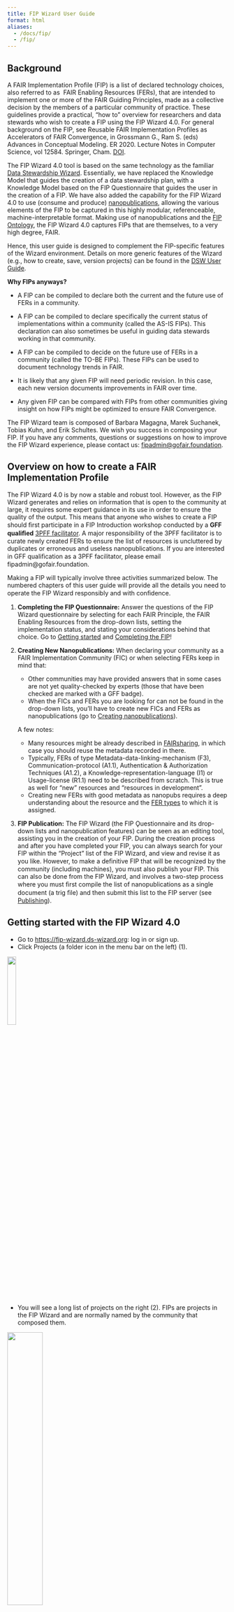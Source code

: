 ```yaml
---
title: FIP Wizard User Guide
format: html
aliases: 
  - /docs/fip/
  - /fip/
---
```


## Background

A FAIR Implementation Profile (FIP) is a list of declared technology choices, also referred to as  FAIR Enabling Resources (FERs), that are intended to implement one or more of the FAIR Guiding Principles, made as a collective decision by the members of a particular community of practice. These guidelines provide a practical, "how to" overview for researchers and data stewards who wish to create a FIP using the FIP Wizard 4.0. For general background on the FIP, see Reusable FAIR Implementation Profiles as Accelerators of FAIR Convergence, in Grossmann G., Ram S. (eds) Advances in Conceptual Modeling. ER 2020. Lecture Notes in Computer Science, vol 12584. Springer, Cham. [DOI](https://doi.org/10.1007/978-3-030-65847-2_13). 

The FIP Wizard 4.0 tool is based on the same technology as the familiar [Data Stewardship Wizard](https://ds-wizard.org/dsw-story). Essentially, we have replaced the Knowledge Model that guides the creation of a data stewardship plan, with a Knowledge Model based on the FIP Questionnaire that guides the user in the creation of a FIP. We have also added the capability for the FIP Wizard 4.0 to use (consume and produce) [nanopublications](https://nanopub.net), allowing the various elements of the FIP to be captured in this highly modular, referenceable, machine-interpretable format. Making use of nanopublications and the [FIP Ontology](https://w3id.org/fair/fip), the FIP Wizard 4.0 captures FIPs that are themselves, to a very high degree, FAIR. 

Hence, this user guide is designed to complement the FIP-specific features of the Wizard environment. Details on more generic features of the Wizard (e.g., how to create, save, version projects) can be found in the [DSW User Guide](https://guide.ds-wizard.org). 

**Why FIPs anyways?**

-   A FIP can be compiled to declare both the current and the future use of FERs in a community.

-   A FIP can be compiled to declare specifically the current status of implementations within a community (called the AS-IS FIPs). This declaration can also sometimes be useful in guiding data stewards working in that community. 

-   A FIP can be compiled to decide on the future use of FERs in a community (called the TO-BE FIPs). These FIPs can be used to document technology trends in FAIR. 

-   It is likely that any given FIP will need periodic revision. In this case, each new version documents improvements in FAIR over time. 

-   Any given FIP can be compared with FIPs from other communities giving insight on how FIPs might be optimized to ensure FAIR Convergence.  

The FIP Wizard team is composed of Barbara Magagna, Marek Suchanek, Tobias Kuhn, and Erik Schultes. We wish you success in composing your FIP. If you have any comments, questions or suggestions on how to improve the FIP Wizard experience, please contact us: [fipadmin\@gofair.foundation](mailto:fipadmin\@gofair.foundation).

## Overview on how to create a FAIR Implementation Profile

The FIP Wizard 4.0 is by now a stable and robust tool. However, as the FIP Wizard generates and relies on information that is open to the community at large, it requires some expert guidance in its use in order to ensure the quality of the output. This means that anyone who wishes to create a FIP should ﬁrst participate in a FIP Introduction workshop conducted by a **GFF qualiﬁed** [3PFF facilitator](https://osf.io/bthf8). A major responsibility of the 3PFF facilitator is to curate newly created FERs to ensure the list of resources is uncluttered by duplicates or erroneous and useless nanopublications. If you are interested in GFF qualiﬁcation as a 3PFF facilitator, please email fipadmin\@gofair.foundation.

Making a FIP will typically involve three activities summarized below. The numbered chapters of this user guide will provide all the details you need to operate the FIP Wizard responsibly and with conﬁdence.

1.  **Completing the FIP Ǫuestionnaire:** Answer the questions of the FIP Wizard questionnaire by selecting for each FAIR Principle, the FAIR Enabling Resources from the drop-down lists, setting the implementation status, and stating your considerations behind that choice. Go to [Getting started](https://gofair-foundation.github.io/fip/GettingStarted.html) and [Completing the FIP](https://gofair-foundation.github.io/fip/Completing.html)!

2.  **Creating New Nanopublications:** When declaring your community as a FAIR Implementation Community (FIC) or when selecting FERs keep in mind that:

    -   Other communities may have provided answers that in some cases are not yet quality-checked by experts (those that have been checked are marked with a GFF badge).
    -   When the FICs and FERs you are looking for can not be found in the drop-down lists, you’ll have to create new FICs and FERs as nanopublications (go to [Creating nanopublications](https://gofair-foundation.github.io/fip/MintingNanopublications.html)).

    A few notes:

    -   Many resources might be already described in [FAIRsharing](https://fairsharing.org/), in which case you should reuse the metadata recorded in there.
    -   Typically, FERs of type Metadata-data-linking-mechanism (F3), Communication-protocol (A1.1), Authentication & Authorization Techniques (A1.2), a Knowledge-representation-language (I1) or Usage-license (R1.1) need to be described from scratch. This is true as well for “new” resources and “resources in development”.
    -   Creating new FERs with good metadata as nanopubs requires a deep understanding about the resource and the [FER types](https://osf.io/2f9ej) to which it is assigned.

3.  **FIP Publication:** The FIP Wizard (the FIP Ǫuestionnaire and its drop-down lists and nanopublication features) can be seen as an editing tool, assisting you in the creation of your FIP. During the creation process and after you have completed your FIP, you can always search for your FIP within the “Project” list of the FIP Wizard, and view and revise it as you like. However, to make a deﬁnitive FIP that will be recognized by the community (including machines), you must also publish your FIP. This can also be done from the FIP Wizard, and involves a two-step process where you must ﬁrst compile the list of nanopublications as a single document (a trig ﬁle) and then submit this list to the FIP server (see [Publishing](https://gofair-foundation.github.io/fip/Publishing.html)).

## Getting started with the FIP Wizard 4.0

-   Go to <https://fip-wizard.ds-wizard.org>: log in or sign up.
-   Click Projects (a folder icon in the menu bar on the left) (1).

<img src="./_static/img/1.png" width="20%"/>

-   You will see a long list of projects on the right (2). FIPs are projects in the FIP Wizard and are normally named by the community that composed them.

<img src="./_static/img/2.png" width="40%"/>

-   You can create FIPs either from scratch or by cloning an existing FIP, and revising it.

**Clone and adapt the FIP project** - By default, you can see only projects you created. To see all projects click on the button where you can see your name and click ‘Clear selection’ (3).

<img src="./_static/img/3.png" width="80%"/>

-   Locate your reference FIP in the list.

-   If the FIP has an orange annotation ‘update available’ click on the three dots on the right (4).

    <img src="./_static/img/4.png" width="80%"/>

    -   Select Create Migration, click create and resolve all. This will update your project with the newest Knowledge Model.
    -   Then click again on the three dots and select Clone (5).

    <img src="./_static/img/5.png" width="30%"/>

    -   This will bring you to the FIP questionnaire. To change the name of the FIP you need to go to Settings (6). You can now start to work with the FIP Wizard questionnaire, and modify the previous FIP declarations (see below).

<img src="./_static/img/6.png" width="40%"/>

**Make a new FIP**

-   Click **Create** (blue button on the top menu bar) (7).

    <img src="./_static/img/7.png" width="100%"/>

-   You’ll see **Create Project** - this dialog box will launch your new FIP (8).

<img src="./_static/img/8.png" width="40%"/>

-   Select the tab: **From Project Template**

-   Enter a name for your FIP: We recommend *\[Community acronym\] FIP* (for better findability avoid using '\_' in the name)

-   Add a short description of the FIP

-   Select the **FIP template** from the drop-down list You’ll see here 4 templates

-   FAIR Implementation Profile (FIP)

-   A FAIR Implementation Community (FIC)

-   A FAIR Enabling Resource from FAIRsharing

-   A FAIR Enabling Resource (FER)

-   Click **Save**. This will bring you to the FIP questionnaire. You can now start to work with the FIP Wizard questionnaire, and make FIP declarations (see below).

Principally there should be one and only one person who acts as a data steward for the community and enters all answers. However, in most cases the answers will need to be agreed upon by an expert team of that community. By clicking on the **Share button** on the top right you can provide editing or viewing rights for your colleagues (9).

<img src="./_static/img/9.png" width="60%"/>

## Completing the FIP questionnaire

The FIP questionnaire has 29 questions (referred to in the FIP ontology as “declarations”), divided among 7 chapters.

    I. About

    II. Declare your FAIR Implementation Community

    III. Declarations for Findability

    IV. Declarations for Accessibility

    V. Declarations for Interoperability

    VI. Declarations for Reusability

    VII. Register a new resource as a nanopublication

On the left, the FIP Wizard displays a questionnaire navigation tool, indicating the chapters and the number of questions that still need to be answered for each chapter (10).

<img src="./_static/img/10.png" width="100%"/>

If you click on any chapter in the navigation tool all questions of that chapter will be displayed. Clicking on any question on the left will automatically lead you to that question in the central area of the Wizard.

In the questionnaire, questions that have been answered will be highlighted in green, and those that still need to be answered will be highlighted in red. The FIP Wizard will use the resulting FIP as the definitive answer for R1.3 (domain-relevant community standards).

**Chapter I. About**, gives some background information but has no associated questions.

**Chapter II. Declare your FAIR Implementation Community (FIC)** (11)

This chapter contains these questions:

1.  Identify your FIC by using the drop-down / autocomplete functions in the text box. If you do not see your community, you’ll have to first create a nanopublication representing your community (see below).

2.  Identify the person who will be responsible for completing the FIP questionnaire (the community data steward) using ORCID.

3.  Optionally provide the type of digital object you are focusing on in this FIP.

4.  Optionally provide an accessible identifier of one of your digital objects of the chosen type.

5.  Optionally provide a link (OSF or Zenodo DOI) to a case study description you want to focus on in this FIP.

6.  Start date of the validity of the FIP.

7.  End date of the validity of the FIP. It may be the case that an explicit end date has yet to be specified by your community, in this case answer with "December 31 2050".

<img src="./_static/img/11.png" width="100%"/>

The F, A, I and R chapters have a series of questions that follow the same format. The explanatory help text throughout these chapters builds upon [Jacobsen et al (2020) “FAIR Principles: Interpretations and Implementation Considerations”](https://direct.mit.edu/dint/article/2/1-2/10/10017/FAIR-Principles-Interpretations-and-Implementation) and reflects also the GO FAIR Foundation’s interpretations which can be accessed at the GO FAIR Foundation’s website: https://www.gofair.foundation/interpretation. This link should help you to understand precisely what type of FAIR Enabling Resource (FER) is being asked for in each case, and for what purpose. Note, in most cases, identical questions are repeated specifically addressing that issue for both data and metadata. In total, there are 12 different FER types, but a FER might be of more than one type (a metadata scheme can also include provenance information and therefore be a FER for F2 and R1.2).

There is a common pattern for each of the questions referring to each FAIR Principles. The questions begin by asking you to make an explicit declaration, about the usage of FAIR Enabling Resources regarding that Principle within your community.

If your community uses a resource that is not FAIR, you have two options:

-   In case your community is not in control of the resource, choose option **a. No Implementations choice** and add the resource as free text in the **Considerations** box (12).

-   In case your community is in control of the resource and plans to FAIRify it, choose **Declaration: FAIR Enabling Resource(s)**, and define that you are going to use it in future (see below).

<img src="./_static/img/12.png" width="100%"/>

If your community uses a resource that has some level of FAIRness, then click option **b.** and add (declare) the FAIR Enabling Resource (or a list of resources) by clicking the **+Add** button (13).

<img src="./_static/img/13.png" width="100%"/>

-   The questionnaire asks you to select (from the drop-down list) a FER for that particular FAIR Principle (14).

<img src="./_static/img/14.png" width="100%"/>

Note: those items in the list that are marked with the GFF qualification logo are quality-checked by the GO FAIR team

<img src="./_static/img/fipwug_ch2_img13sharp.png" width="10%"/>

Others without badges have not yet been quality-checked.

-   Your selection has a follow-up question regarding the usage status of that FER in your community. Is the FER:

    a.  **Currently in use by the community**,

    b.  **Currently in use, but is planned to be replaced in the future**,

    c.  **Is planned to be used in the future**.

Answering **b** will open another text box, allowing you to select the replacement FER.

Lastly, there is a free-text box where you may record the considerations behind your declared choices. These are typically the requirements and constraints your community has identified that factor into the implementation.

Add additional FERs if necessary by clicking the **Add +** button and repeating the cycle.

**Chapter VII. Register a new resource as a nanopublication**

There are 3 cases where you will need to create a new nanopublication before you can complete the FIP questionnaire:

-   creating a new FAIR Implementation Community (FIC),

-   creating a new FAIR Enabling Resource (FER): either by using metadata from FAIRsharing or by creating a new metadata,

-   creating a Metadata Preservation Policy (MPP).

By clicking on the “template” link in each case, you will be taken to the dialog box for creating a new project - in this case, a new Wizard project template for authoring nanopublications.

Once you have successfully created a new nanopublication, it will become immediately visible (and selectable) to you and others in the appropriate drop-down lists of the FIP Wizard 3.0.

## Creating nanopublications

**What is a nanopublication?**

A nanopublication is a unitary assertion about the world with associated metadata, rendered in machine-readable form, and all of this having a globally unique, persistent and resolvable identifier (see [here](https://nanopub.net/) and [here](https://peerj.com/articles/cs-387/)).

![](/docs/img/nanopubstructure.jpg){width="50%"}

Nanopublications are authored using cryptographic keys that make them hard to forge and corrupt. So once published, they are persistent and immutable.

Multiple nanopublications can be “contained” or bundled using a special kind of nanopublication called “index nanopublications”.

**Why nanopublication?**

-   These computational properties of nanopublications can be powerfully leveraged to make machine-readable FIPs.

-   This happens in two ways:

    -   Individual components of the FIP (such as the FIC and FERs) are all represented as nanopublications.

    -   The output of the FIP Wizard 3.0 (see *Publishing your FIP*) is an index nanopublication that provides a list of declared FERs for every FIC.

**How to create FER nanopublications in the FIP Wizard**

1.  Go to *VII. Register a new resource as a nanopublication*

2.  Click on one of the four “template” links

    This takes you to a new project dialog box.

3.  Select the tab: **From Template**

4.  Enter a name for your new nanopub. There is no speciﬁc format required here for the name.

5.  Click **Save**. This will bring you to the questionnaire.

    There are only two chapters:

    -   **Author** - provide your ORCID.
    -   **Deﬁnition** - various details required to build your nanopublication. For Communities you may choose a “supercommunity” to which your community belongs which will help in the analysis of the results. For FERs you have to identify the appropriate FER type. More than one FER type can apply. A FER might be available or 'to be developed'.

    For the name of the resource you are creating you should avoid ‘,’ use a pipe (\|) with a space before and after that symbol (for enabling a better ﬁndability) if you want to add both an acronym and a longer name like **Envthes \| Environmental Thesaurus**

6.  After completing the project, go to **Documents** (15) and make a **new document**.

<img src="./_static/img/15.png" width="50%"/>

7.  For Template choose **Nanopublication Template** and for Format choose **RDF Trig**.

8.  Push **Create**.

    If no error appears you can submit the nanopub clicking on the three dots (16):

9.  Choose **Nanopub Server** (not the local one, which is only for testing) and **submit**.

10. Click on **view submission**.

<img src="./_static/img/16.png" width="20%"/>

You will see the submission as a FER nanopub (17), the persistent identiﬁer (nanopub URI) is highlighted in orange.

![](/docs/img/img17.jpg)

This FER will now appear, automatically, in the drop downs of the question where the FER type is expected (e.g. identiﬁer for F1).

The newly created FER will not yet have a GFF qualiﬁcation, as this review process will take a few days. If it is not accepted you will get a notiﬁcation about the reason.

You can, however, already use the FER before it gets a qualiﬁcation.

## Publishing your FIP

Your completed FIP questionnaire should include:

-   Your community nanopub,

-   The ORCID for the community data steward,

-   All questions completed.

To publish your FIP follow these steps:

1.  Click **Documents** (top menu bar).

2.  Click **New Document** (blue button, right side of upper menu bar).

3.  Be sure to set **Nanopublication Template** and **RDF TriG** to get a machine-readable output.

4.  Click **Create**.

5.  If no error appears you can submit the FIP by clicking on the **three dots**.

6.  Choose **Nanopub Server**.

7.  Click on **view submission**.

You will see the created FIP index nanopub (18)

![](/docs/img/img18.jpg)

If you want to get a human-readable output (19) you could choose as document template:

     I. **Questionnaire Report** which gives you the options to create PDFs or Word documents

     II. **FIP Spreadsheet** to get CSV or Excel files (20)

<img src="./_static/img/19.png" width="40%"/>

<img src="./_static/img/20.png" width="70%"/>

If an error appears (21), you should be aware that all questions must have explicit answers: Some questions may have **null** answers, i.e., declarations that no choice was made.

<img src="./_static/img/21.png" width="100%"/>

By choosing **HTML Preview** of the **Nanopublication Template** (in **Settings** - 22)

<img src="./_static/img/22.png" width="45%"/>

you can see in **Preview mode** the question that needs revision (23).

<img src="./_static/img/23.png" width="50%"/>

Error messages can flag possible issues such as:

-   Missing FAIR Implementation Community

-   Missing or wrong style of ORCID

-   Missing answer

-   Wrong answer (providing text instead of a nanopublication)

-   For some question(s), you did not select a resource

-   For some question(s), you did not select the replacement resource (when option b is selected)

-   For some question(s), the considerations field was left empty

All the nanopublications representing your FIP - i.e., the FIC, the many FERs, and the index nanopub (indeed, all the semantic triples) - will be stored in a dedicated triple store and are available via a [SPARQL endpoint](https://virtuoso.nps.petapico.org/sparql). To get a matrix of all created FIPs, called FIP Matrix (24) download the [new_matrix.csv](https://github.com/peta-pico/dsw-nanopub-api/blob/main/tables/new_matrix.csv).

<img src="./_static/img/24.png" width="55%"/>

## Revising your FIP

Changes in the FIP are automatically saved.

There is no undo button for any action BUT you can use the version history button (25) which allows you to:

-   see all changes done by any editors

-   see details on each activity when clicking on it

-   by clicking on the three dots you see a menu with an option to revert to this version

<img src="./_static/img/25.png" width="40%"/>

If you want to answer a specific question later, click on the **plus button** to get a **TODO reminder** (26).

<img src="./_static/img/26.png" width="100%"/>

Clicking the TODO button you will see all the TODOs as list.

For each question, you can add a comment and replies to that comment which should assist interactions within your team.

After having submitted a document as a nanopublication you might still want to correct your declarations in the FIP and publish a new version. The new nanopublication is recognized as an update of the older submission. This is true also for FER nanopublications which makes it possible to show only the latest version of a specific FER in the drop-down menus for the answers.

A nanopublication is just that - a publication. As such, it is persistent and can not be deleted from the nanopub record. However, as with any traditional publication, nanopublications can be “retracted”. This is done by issuing a special purpose retraction nanopublication, linking to the original. This can only be done by the FIP facilitator. If you feel a nanopublication created in the FIP Wizard should be retracted, please add a new issue in our [qualification github repository](https://github.com/gofair-foundation/fsr_qualification/issues).
